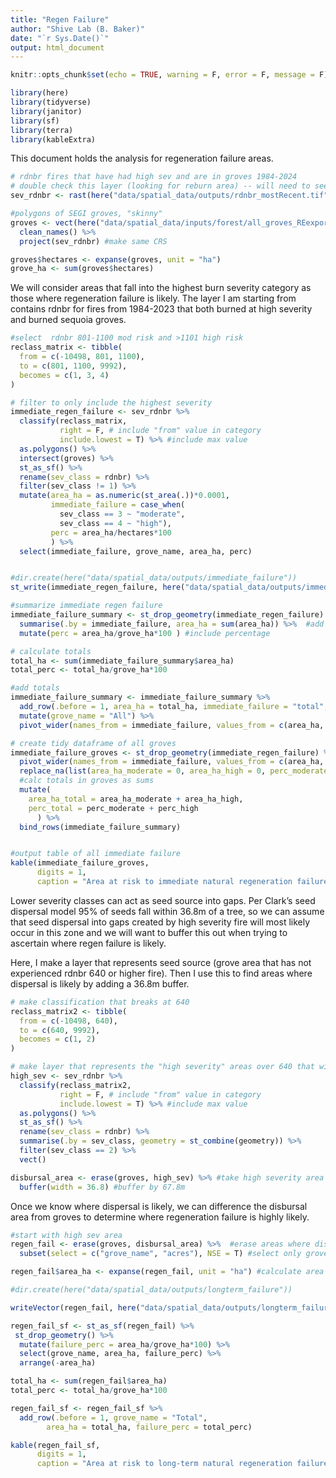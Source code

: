 ```yaml
---
title: "Regen Failure"
author: "Shive Lab (B. Baker)"
date: "`r Sys.Date()`"
output: html_document
---
```


```r
knitr::opts_chunk$set(echo = TRUE, warning = F, error = F, message = F)

library(here)
library(tidyverse)
library(janitor)
library(sf)
library(terra)
library(kableExtra)

```

This document holds the analysis for regeneration failure areas.

```r

# rdnbr fires that have had high sev and are in groves 1984-2024 
# double check this layer (looking for reburn area) -- will need to see spatially + temporally 
sev_rdnbr <- rast(here("data/spatial_data/outputs/rdnbr_mostRecent.tif"))

#polygons of SEGI groves, "skinny"
groves <- vect(here("data/spatial_data/inputs/forest/all_groves_REexported.shp")) %>% 
  clean_names() %>% 
  project(sev_rdnbr) #make same CRS

groves$hectares <- expanse(groves, unit = "ha")
grove_ha <- sum(groves$hectares)

```

We will consider areas that fall into the highest burn severity category as those where regeneration failure is likely. The layer I am starting from contains rdnbr for fires from 1984-2023 that both burned at high severity and burned sequoia groves.


```r

#select  rdnbr 801-1100 mod risk and >1101 high risk
reclass_matrix <- tibble(
  from = c(-10498, 801, 1100),
  to = c(801, 1100, 9992),
  becomes = c(1, 3, 4)
)

# filter to only include the highest severity
immediate_regen_failure <- sev_rdnbr %>% 
  classify(reclass_matrix,
           right = F, # include "from" value in category
           include.lowest = T) %>% #include max value
  as.polygons() %>% 
  intersect(groves) %>% 
  st_as_sf() %>% 
  rename(sev_class = rdnbr) %>% 
  filter(sev_class != 1) %>% 
  mutate(area_ha = as.numeric(st_area(.))*0.0001,
         immediate_failure = case_when(
           sev_class == 3 ~ "moderate",
           sev_class == 4 ~ "high"),
         perc = area_ha/hectares*100
         ) %>% 
  select(immediate_failure, grove_name, area_ha, perc)


#dir.create(here("data/spatial_data/outputs/immediate_failure"))
st_write(immediate_regen_failure, here("data/spatial_data/outputs/immediate_failure/immediate_failure.shp"), append = F)

#summarize immediate regen failure
immediate_failure_summary <- st_drop_geometry(immediate_regen_failure) %>% 
  summarise(.by = immediate_failure, area_ha = sum(area_ha)) %>%  #add failure in each category
  mutate(perc = area_ha/grove_ha*100 ) #include percentage

# calculate totals
total_ha <- sum(immediate_failure_summary$area_ha)
total_perc <- total_ha/grove_ha*100

#add totals
immediate_failure_summary <- immediate_failure_summary %>% 
  add_row(.before = 1, area_ha = total_ha, immediate_failure = "total", perc = total_perc) %>%
  mutate(grove_name = "All") %>% 
  pivot_wider(names_from = immediate_failure, values_from = c(area_ha, perc))

# create tidy dataframe of all groves
immediate_failure_groves <- st_drop_geometry(immediate_regen_failure) %>% 
  pivot_wider(names_from = immediate_failure, values_from = c(area_ha, perc)) %>% 
  replace_na(list(area_ha_moderate = 0, area_ha_high = 0, perc_moderate = 0, perc_high = 0)) %>% 
  #calc totals in groves as sums
  mutate(
    area_ha_total = area_ha_moderate + area_ha_high,
    perc_total = perc_moderate + perc_high
      ) %>% 
  bind_rows(immediate_failure_summary)


#output table of all immediate failure
kable(immediate_failure_groves,
      digits = 1,
      caption = "Area at risk to immediate natural regeneration failure by grove")
```

Lower severity classes can act as seed source into gaps. Per Clark's seed dispersal model 95% of seeds fall within 36.8m of a tree, so we can assume that seed dispersal into gaps created by high severity fire will most likely occur in this zone and we will want to buffer this out when trying to ascertain where regen failure is likely. 

Here, I make a layer that represents seed source (grove area that has not experienced rdnbr 640 or higher fire). Then I use this to find areas where dispersal is likely by adding a 36.8m buffer.

```r

# make classification that breaks at 640
reclass_matrix2 <- tibble(
  from = c(-10498, 640),
  to = c(640, 9992),
  becomes = c(1, 2)
)

# make layer that represents the "high severity" areas over 640 that will need seed source
high_sev <- sev_rdnbr %>% 
  classify(reclass_matrix2,
           right = F, # include "from" value in category
           include.lowest = T) %>% #include max value
  as.polygons() %>% 
  st_as_sf() %>% 
  rename(sev_class = rdnbr) %>% 
  summarise(.by = sev_class, geometry = st_combine(geometry)) %>% 
  filter(sev_class == 2) %>% 
  vect()

disbursal_area <- erase(groves, high_sev) %>% #take high severity area out of groves
  buffer(width = 36.8) #buffer by 67.8m 


```

Once we know where dispersal is likely, we can difference the disbursal area from groves to determine where regeneration failure is highly likely.

```r
#start with high sev area
regen_fail <- erase(groves, disbursal_area) %>%  #erase areas where disbursal happens
  subset(select = c("grove_name", "acres"), NSE = T) #select only grove name

regen_fail$area_ha <- expanse(regen_fail, unit = "ha") #calculate area affected

#dir.create(here("data/spatial_data/outputs/longterm_failure"))

writeVector(regen_fail, here("data/spatial_data/outputs/longterm_failure/longterm_failure.shp"), overwrite = T)

```

```r

regen_fail_sf <- st_as_sf(regen_fail) %>% 
 st_drop_geometry() %>% 
  mutate(failure_perc = area_ha/grove_ha*100) %>% 
  select(grove_name, area_ha, failure_perc) %>% 
  arrange(-area_ha)

total_ha <- sum(regen_fail$area_ha)
total_perc <- total_ha/grove_ha*100

regen_fail_sf <- regen_fail_sf %>% 
  add_row(.before = 1, grove_name = "Total", 
        area_ha = total_ha, failure_perc = total_perc)

kable(regen_fail_sf,
      digits = 1,
      caption = "Area at risk to long-term natural regeneration failure by grove")

```

